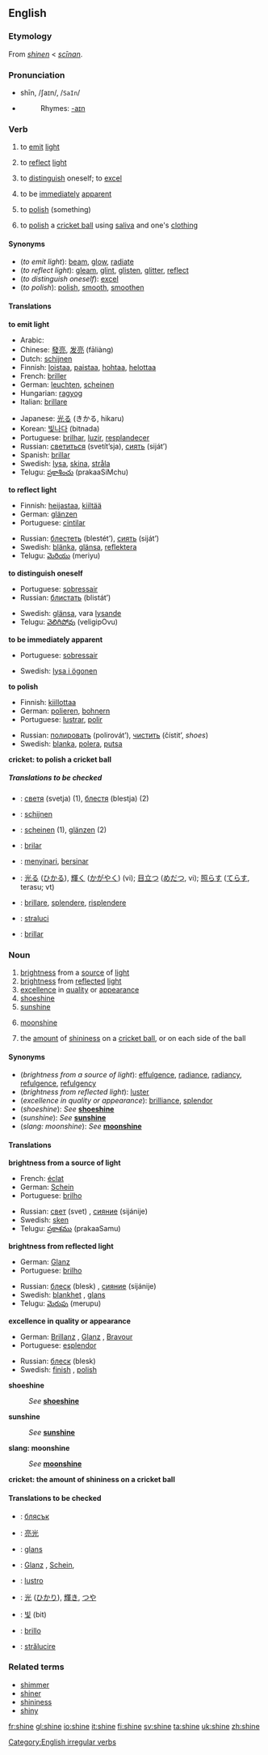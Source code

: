 ==English==

===Etymology===
From {{ME.}} ''[[shinen]]'' < {{OE.}} ''[[scinan|scīnan]]''.

===Pronunciation===
*shīn, /ʃaɪn/, /<tt>SaIn</tt>/
*{{audio|en-us-shine.ogg|Audio (US)}}
*:Rhymes: [[Rhymes:English:-aɪn|-aɪn]]

===Verb===
[[Category:English irregular verbs]]
{{en-verb2|'''to shine'''|'''[[shines]]'''|'''[[shined]] '''or''' [[shone]]'''|'''[[shined]] '''or''' [[shone]]'''|'''[[shining]]'''}}

#{{intransitive}} to [[emit]] [[light]]
#{{intransitive}} to [[reflect]] [[light]]
#{{intransitive}} to [[distinguish]] oneself; to [[excel]]
#{{intransitive}} to be [[immediately]] [[apparent]]
#{{transitive}} to [[polish]] (something)
#{{cricket}} to [[polish]] a [[cricket ball]] using [[saliva]] and one's [[clothing]]

====Synonyms====
*(''to emit light''): [[beam]], [[glow]], [[radiate]]
*(''to reflect light''): [[gleam]], [[glint]], [[glisten]], [[glitter]], [[reflect]]
*(''to distinguish oneself''): [[excel]]
*(''to polish''): [[polish]], [[smooth]], [[smoothen]]

====Translations====
'''to emit light'''
{{top}}
*Arabic: {{ARchar|[[لمع]]}} {{IPAchar|(lámaʕa)}}
*Chinese: [[發亮]], [[发亮]] (fāliàng)
*Dutch: [[schijnen]]
*Finnish: [[loistaa]], [[paistaa]], [[hohtaa]], [[helottaa]]
*French: [[briller]]
*German: [[leuchten]], [[scheinen]]
*Hungarian: [[ragyog]]
*Italian: [[brillare]]
{{mid}}
*Japanese: [[光る]] (きかる, hikaru)
*Korean: [[빛나다]] (bitnada)
*Portuguese: [[brilhar]], [[luzir]], [[resplandecer]]
*Russian: [[светиться]] (svetít’sja), [[сиять]] (siját’)
*Spanish: [[brillar]]
*Swedish: [[lysa]], [[skina]], [[stråla]]
*Telugu: [[ప్రకాశించు]] (prakaaSiMchu)
{{bottom}}

'''to reflect light'''
{{top}}
*Finnish: [[heijastaa]], [[kiiltää]]
*German: [[glänzen]]
*Portuguese: [[cintilar]]
{{mid}}
*Russian: [[блестеть]] (blestét’), [[сиять]] (siját’)
*Swedish: [[blänka]], [[glänsa]], [[reflektera]]
*Telugu: [[మెరియు]] (meriyu)
{{bottom}}

'''to distinguish oneself'''
{{top}}
*Portuguese: [[sobressair]]
*Russian: [[блистать]] (blistát’)
{{mid}}
*Swedish: [[glänsa]], vara [[lysande]]
*Telugu: [[వెలిగిపోవు]] (veligipOvu)
{{bottom}}

'''to be immediately apparent'''
{{top}}
*Portuguese: [[sobressair]]
{{mid}}
*Swedish: [[lysa i ögonen]]
{{bottom}}

'''to polish'''
{{top}}
*Finnish: [[kiillottaa]]
*German: [[polieren]], [[bohnern]]
*Portuguese: [[lustrar]], [[polir#Portuguese|polir]]
{{mid}}
*Russian: [[полировать]] (polirovát’), [[чистить]] (čístit’, ''shoes'')
*Swedish: [[blanka]], [[polera]], [[putsa]]
{{bottom}}

'''cricket: to polish a cricket ball'''
{{top}}
{{mid}}
{{bottom}}

=====Translations to be checked=====
{{checktrans}}
{{top}}
*{{ttbc|Bulgarian}}: [[светя]] (svetja) (1), [[блестя]] (blestja) (2)
*{{ttbc|Dutch}}: [[schijnen]]
*{{ttbc|German}}: [[scheinen]] (1), [[glänzen]] (2)
*{{ttbc|Ido}}: [[brilar]]
*{{ttbc|Indonesian}}: [[sinar|menyinari]], [[sinar|bersinar]]
{{mid}}
*{{ttbc|Japanese}}: [[光る]] ([[ひかる]]), [[輝く]] ([[かがやく]]) (vi); [[目立つ]] ([[めだつ]], vi); [[照らす]] ([[てらす]], terasu; vt)
*{{ttbc|Italian}}: [[brillare]], [[splendere]], [[risplendere]]
*{{ttbc|Romanian}}: [[straluci]]
*{{ttbc|Spanish}}: [[brillar]]
{{bottom}}

===Noun===
{{en-noun|-}}

# [[brightness]] from a [[source]] of [[light]]
# [[brightness]] from [[reflected]] [[light]]
# [[excellence]] in [[quality]] or [[appearance]]
# [[shoeshine]]
# [[sunshine]]
# {{slang}} [[moonshine]]
# {{cricket}} the [[amount]] of [[shininess]] on a [[cricket ball]], or on each side of the ball

====Synonyms====
*(''brightness from a source of light''): [[effulgence]], [[radiance]], [[radiancy]], [[refulgence]], [[refulgency]]
*(''brightness from reflected light''): [[luster]]
*(''excellence in quality or appearance''): [[brilliance]], [[splendor]]
*(''shoeshine''): ''See'' '''[[shoeshine]]'''
*(''sunshine''): ''See'' '''[[sunshine]]'''
*(''slang: moonshine''): ''See'' '''[[moonshine]]'''

====Translations====
'''brightness from a source of light'''
{{top}}
*French: [[éclat]] {{m}}
*German: [[Schein]] {{m}}
*Portuguese: [[brilho]] {{m}}
{{mid}}
*Russian: [[свет]] (svet) {{m}}, [[сияние]] (sijánije) {{n}}
*Swedish: [[sken]] {{n}}
*Telugu: [[ప్రకాశము]] (prakaaSamu)
{{bottom}}

'''brightness from reflected light'''
{{top}}
*German: [[Glanz]] {{m}}
*Portuguese: [[brilho]] {{m}}
{{mid}}
*Russian: [[блеск]] (blesk) {{m}}, [[сияние]] (sijánije) {{n}}
*Swedish: [[blankhet]] {{c}}, [[glans]] {{c}}
*Telugu: [[మెరుపు]] (merupu)
{{bottom}}

'''excellence in quality or appearance'''
{{top}}
*German: [[Brillanz]] {{f}}, [[Glanz]] {{m}}, [[Bravour]] {{f}}
*Portuguese: [[esplendor]] {{m}}
{{mid}}
*Russian: [[блеск]] (blesk) {{m}}
*Swedish: [[finish]] {{c}}, [[polish]] {{c}}
{{bottom}}

'''shoeshine'''
:''See'' '''[[shoeshine]]'''

'''sunshine'''
:''See'' '''[[sunshine]]'''

'''slang: moonshine'''
:''See'' '''[[moonshine]]'''

'''cricket: the amount of shininess on a cricket ball'''
{{top}}
{{mid}}
{{bottom}}

====Translations to be checked====
{{checktrans}}
*{{ttbc|Bulgarian}}: [[блясък]] {{m}}
*{{ttbc|Chinese}}: [[亮光]]
*{{ttbc|Dutch}}: [[glans]] {{m}}
*{{ttbc|German}}: [[Glanz]] {{m}}, [[Schein]], {{m}}
*{{ttbc|Italian}}: [[lustro]] {{m}}
*{{ttbc|Japanese}}: [[光]] ([[ひかり]]), [[輝き]], [[つや]]
*{{ttbc|Korean}}: [[빛]] (bit)
*{{ttbc|Spanish}}: [[brillo]] {{m}}
*{{ttbc|Romanian}}: [[strălucire]] {{f}}

===Related terms===
*[[shimmer]]
*[[shiner]]
*[[shininess]]
*[[shiny]]

[[fr:shine]]
[[gl:shine]]
[[io:shine]]
[[it:shine]]
[[fi:shine]]
[[sv:shine]]
[[ta:shine]]
[[uk:shine]]
[[zh:shine]]